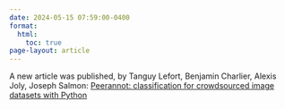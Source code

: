 ```yaml
---
date: 2024-05-15 07:59:00-0400
format:
  html:
    toc: true
page-layout: article
---
```


A new article was published, by 
    Tanguy Lefort, Benjamin Charlier, Alexis Joly, Joseph Salmon: [Peerannot: classification for crowdsourced image datasets with Python]( https://computo.sfds.asso.fr/published-202402-lefort-peerannot/)
